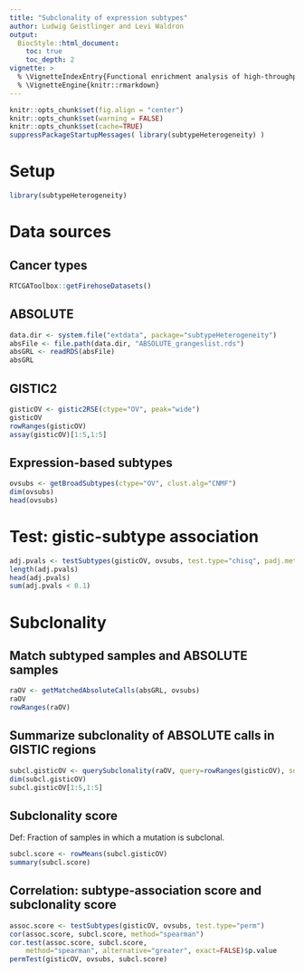 ```yaml
---
title: "Subclonality of expression subtypes"
author: Ludwig Geistlinger and Levi Waldron
output:
  BiocStyle::html_document:
    toc: true
    toc_depth: 2
vignette: >
  % \VignetteIndexEntry{Functional enrichment analysis of high-throughput omics data}
  % \VignetteEngine{knitr::rmarkdown}
---
```


```r
knitr::opts_chunk$set(fig.align = "center")
knitr::opts_chunk$set(warning = FALSE)
knitr::opts_chunk$set(cache=TRUE)
suppressPackageStartupMessages( library(subtypeHeterogeneity) )
```

# Setup
```r
library(subtypeHeterogeneity)
```

# Data sources

## Cancer types
```r
RTCGAToolbox::getFirehoseDatasets()
```

## ABSOLUTE
```r
data.dir <- system.file("extdata", package="subtypeHeterogeneity") 
absFile <- file.path(data.dir, "ABSOLUTE_grangeslist.rds")
absGRL <- readRDS(absFile) 
absGRL
```

## GISTIC2
```r
gisticOV <- gistic2RSE(ctype="OV", peak="wide")
gisticOV
rowRanges(gisticOV)
assay(gisticOV)[1:5,1:5]
```

## Expression-based subtypes
```r
ovsubs <- getBroadSubtypes(ctype="OV", clust.alg="CNMF")
dim(ovsubs)
head(ovsubs)
```

# Test: gistic-subtype association
```r
adj.pvals <- testSubtypes(gisticOV, ovsubs, test.type="chisq", padj.method="BH")
length(adj.pvals)
head(adj.pvals)
sum(adj.pvals < 0.1)
```

# Subclonality

## Match subtyped samples and ABSOLUTE samples 
```r
raOV <- getMatchedAbsoluteCalls(absGRL, ovsubs)
raOV
rowRanges(raOV)
```

## Summarize subclonality of ABSOLUTE calls in GISTIC regions 
```r
subcl.gisticOV <- querySubclonality(raOV, query=rowRanges(gisticOV), sum.method="any")
dim(subcl.gisticOV)
subcl.gisticOV[1:5,1:5]
```

## Subclonality score
Def: Fraction of samples in which a mutation is subclonal.
```r
subcl.score <- rowMeans(subcl.gisticOV)
summary(subcl.score)
```

## Correlation: subtype-association score and subclonality score
```r
assoc.score <- testSubtypes(gisticOV, ovsubs, test.type="perm")
cor(assoc.score, subcl.score, method="spearman")
cor.test(assoc.score, subcl.score, 
    method="spearman", alternative="greater", exact=FALSE)$p.value
permTest(gisticOV, ovsubs, subcl.score)
```

